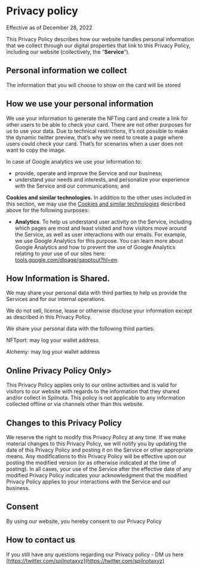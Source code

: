 
# Privacy policy

Effective as of December 28, 2022

This Privacy Policy describes how our website handles personal information that we collect through our digital properties that link to this Privacy Policy, including our website (collectively, the “**Service**”).

## **Personal information we collect**

The information that you will choose to show on the card will be stored 

## **How we use your personal information**

We use your information to generate the NFTing card and create a link for other users to be able to check your card. There are not other purposes for us to use your data. Due to technical restrictions, it’s not possible to make the dynamic twitter preview, that’s why we need to create a page where users could check your card. That’s for scenarios when a user does not want to copy the image.  

In case of Google analytics we use your information to:

- provide, operate and improve the Service and our business;
- understand your needs and interests, and personalize your experience with the Service and our communications; and

**Cookies and similar technologies.** In addition to the other uses included in this section, we may use the [Cookies and similar technologies](https://www.daylight.xyz/privacy#cookies) described above for the following purposes:

- **Analytics**. To help us understand user activity on the Service, including which pages are most and least visited and how visitors move around the Service, as well as user interactions with our emails. For example, we use Google Analytics for this purpose. You can learn more about Google Analytics and how to prevent the use of Google Analytics relating to your use of our sites here: [tools.google.com/dlpage/gaoptout?hl=en](https://tools.google.com/dlpage/gaoptout?hl=en).
## **How Information is Shared.**

We may share your personal data with third parties to help us provide the Services and for our internal operations. 

We do not sell, license, lease or otherwise disclose your information except as described in this Privacy Policy.

We share your personal data with the following third parties:

NFTport: may log your wallet address

Alchemy: may log your wallet address

## **Online Privacy Policy Only**> 

This Privacy Policy applies only to our online activities and is valid for visitors to our website with regards to the information that they shared and/or collect in Spilnota. This policy is not applicable to any information collected offline or via channels other than this website.

## **Changes to this Privacy Policy**

We reserve the right to modify this Privacy Policy at any time. If we make material changes to this Privacy Policy, we will notify you by updating the date of this Privacy Policy and posting it on the Service or other appropriate means. Any modifications to this Privacy Policy will be effective upon our posting the modified version (or as otherwise indicated at the time of posting). In all cases, your use of the Service after the effective date of any modified Privacy Policy indicates your acknowledgment that the modified Privacy Policy applies to your interactions with the Service and our business.

## **Consent**

By using our website, you hereby consent to our Privacy Policy 

## **How to contact us**

If you still have any questions regarding our Privacy policy - DM us here [https://twitter.com/spilnotaxyz](https://twitter.com/spilnotaxyz)
